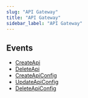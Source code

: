 ```yaml
---
slug: "API Gateway"
title: "API Gateway"
sidebar_label: "API Gateway"
---
```


## Events

- [CreateApi](/gcp/threats/apigateway/rules/CreateApi)
- [DeleteApi](/gcp/threats/apigateway/rules/DeleteApi)
- [CreateApiConfig](/gcp/threats/apigateway/rules/CreateApiConfig)
- [UpdateApiConfig](/gcp/threats/apigateway/rules/UpdateApiConfig)
- [DeleteApiConfig](/gcp/threats/apigateway/rules/DeleteApiConfig)